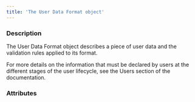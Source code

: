 ```yaml
---
title: 'The User Data Format object'
---
```


  
### Description
The User Data Format object describes a piece of user data and the validation rules applied to its format.  

For more details on the information that must be declared by users at the different stages of the user lifecycle, see the Users section of the documentation.  

### Attributes  

<CompanyNumber />